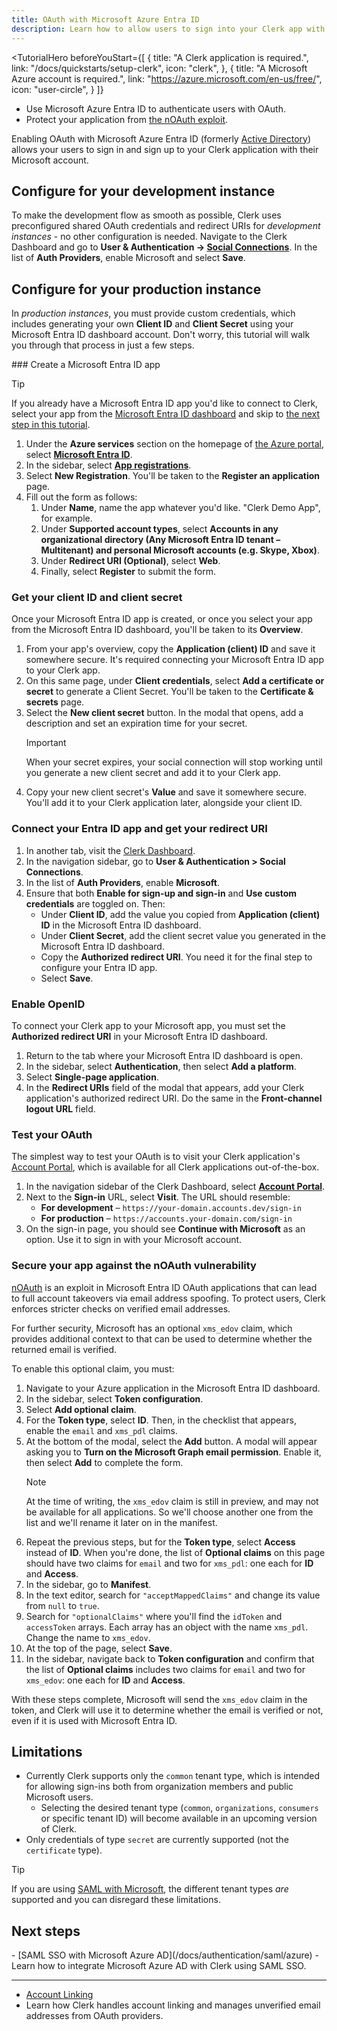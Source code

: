 ```yaml
---
title: OAuth with Microsoft Azure Entra ID
description: Learn how to allow users to sign into your Clerk app with their Microsoft account using OAuth.
---
```


<TutorialHero
  beforeYouStart={[
    {
      title: "A Clerk application is required.",
      link: "/docs/quickstarts/setup-clerk",
      icon: "clerk",
    },
    {
      title: "A Microsoft Azure account is required.",
      link: "https://azure.microsoft.com/en-us/free/",
      icon: "user-circle",
    }
  ]}
>
  - Use Microsoft Azure Entra ID to authenticate users with OAuth.
  - Protect your application from [the nOAuth exploit](https://www.descope.com/blog/post/noauth).
</TutorialHero>

Enabling OAuth with Microsoft Azure Entra ID (formerly [Active Directory](https://learn.microsoft.com/en-us/entra/fundamentals/new-name)) allows your users to sign in and sign up to your Clerk application with their Microsoft account.

## Configure for your development instance

To make the development flow as smooth as possible, Clerk uses preconfigured shared OAuth credentials and redirect URIs for _development instances_ - no other configuration is needed. Navigate to the Clerk Dashboard and go to **User & Authentication -> [Social Connections](https://dashboard.clerk.com/last-active?path=user-authentication/social-connections)**. In the list of **Auth Providers**, enable Microsoft and select **Save**.

## Configure for your production instance

In _production instances_, you must provide custom credentials, which includes generating your own **Client ID** and **Client Secret** using your Microsoft Entra ID dashboard account. Don't worry, this tutorial will walk you through that process in just a few steps.

<Steps>
  ### Create a Microsoft Entra ID app

  > [!TIP]
  > If you already have a Microsoft Entra ID app you'd like to connect to Clerk, select your app from the [Microsoft Entra ID dashboard](https://portal.azure.com/#home) and skip to [the next step in this tutorial](#get-your-client-id-and-client-secret).

  1. Under the **Azure services** section on the homepage of [the Azure portal](https://portal.azure.com/#home), select **[Microsoft Entra ID](https://portal.azure.com/#view/Microsoft_AAD_IAM/ActiveDirectoryMenuBlade/~/Overview)**.
  1. In the sidebar, select **[App registrations](https://portal.azure.com/#view/Microsoft_AAD_IAM/ActiveDirectoryMenuBlade/~/RegisteredApps)**.
  1. Select **New Registration**. You'll be taken to the **Register an application** page.
  1. Fill out the form as follows:
     1. Under **Name**, name the app whatever you'd like. "Clerk Demo App", for example.
     1. Under **Supported account types**, select **Accounts in any organizational directory (Any Microsoft Entra ID tenant – Multitenant) and personal Microsoft accounts (e.g. Skype, Xbox)**.
     1. Under **Redirect URI (Optional)**, select **Web**.
     1. Finally, select **Register** to submit the form.

  ### Get your client ID and client secret

  Once your Microsoft Entra ID app is created, or once you select your app from the Microsoft Entra ID dashboard, you'll be taken to its **Overview**.

  1. From your app's overview, copy the **Application (client) ID** and save it somewhere secure. It's required connecting your Microsoft Entra ID app to your Clerk app.
  1. On this same page, under **Client credentials**, select **Add a certificate or secret** to generate a Client Secret. You'll be taken to the **Certificate & secrets** page.
  1. Select the **New client secret** button. In the modal that opens, add a description and set an expiration time for your secret.
     > [!IMPORTANT]
     > When your secret expires, your social connection will stop working until you generate a new client secret and add it to your Clerk app.
  1. Copy your new client secret's **Value** and save it somewhere secure. You'll add it to your Clerk application later, alongside your client ID.

  ### Connect your Entra ID app and get your redirect URI

  1. In another tab, visit the [Clerk Dashboard](https://dashboard.clerk.com/last-active?path=user-authentication/social-connections).
  1. In the navigation sidebar, go to **User & Authentication > Social Connections**.
  1. In the list of **Auth Providers**, enable **Microsoft**.
  1. Ensure that both **Enable for sign-up and sign-in** and **Use custom credentials** are toggled on. Then:
     - Under **Client ID**, add the value you copied from **Application (client) ID** in the Microsoft Entra ID dashboard.
     - Under **Client Secret**, add the client secret value you generated in the Microsoft Entra ID dashboard.
     - Copy the **Authorized redirect URI**. You need it for the final step to configure your Entra ID app.
     - Select **Save**.

  ### Enable OpenID

  To connect your Clerk app to your Microsoft app, you must set the **Authorized redirect URI** in your Microsoft Entra ID dashboard.

  1. Return to the tab where your Microsoft Entra ID dashboard is open.
  1. In the sidebar, select **Authentication**, then select **Add a platform**.
  1. Select **Single-page application**.
  1. In the **Redirect URIs** field of the modal that appears, add your Clerk application's authorized redirect URI. Do the same in the **Front-channel logout URL** field.

  ### Test your OAuth

  The simplest way to test your OAuth is to visit your Clerk application's [Account Portal](/docs/customization/account-portal//overview), which is available for all Clerk applications out-of-the-box.

  1. In the navigation sidebar of the Clerk Dashboard, select [**Account Portal**](https://dashboard.clerk.com/last-active?path=account-portal).
  1. Next to the **Sign-in** URL, select **Visit**. The URL should resemble:
     - **For development** – `https://your-domain.accounts.dev/sign-in`
     - **For production** – `https://accounts.your-domain.com/sign-in`
  1. On the sign-in page, you should see **Continue with Microsoft** as an option. Use it to sign in with your Microsoft account.

  ### Secure your app against the nOAuth vulnerability

  [nOAuth](https://www.descope.com/blog/post/noauth) is an exploit in Microsoft Entra ID OAuth applications that can lead to full account takeovers via email address spoofing. To protect users, Clerk enforces stricter checks on verified email addresses.

  For further security, Microsoft has an optional `xms_edov` claim, which provides additional context to that can be used to determine whether the returned email is verified.

  To enable this optional claim, you must:

  1. Navigate to your Azure application in the Microsoft Entra ID dashboard.
  1. In the sidebar, select **Token configuration**.
  1. Select **Add optional claim**.
  1. For the **Token type**, select **ID**. Then, in the checklist that appears, enable the `email` and `xms_pdl` claims.
  1. At the bottom of the modal, select the **Add** button. A modal will appear asking you to **Turn on the Microsoft Graph email permission**. Enable it, then select **Add** to complete the form.
     > [!NOTE]
     > At the time of writing, the `xms_edov` claim is still in preview, and may not be available for all applications. So we'll choose another one from the list and we'll rename it later on in the manifest.
  1. Repeat the previous steps, but for the **Token type**, select **Access** instead of **ID**. When you're done, the list of **Optional claims** on this page should have two claims for `email` and two for `xms_pdl`: one each for **ID** and **Access**.
  1. In the sidebar, go to **Manifest**.
  1. In the text editor, search for `"acceptMappedClaims"` and change its value from `null` to `true`.
  1. Search for `"optionalClaims"` where you'll find the `idToken` and `accessToken` arrays. Each array has an object with the name `xms_pdl`. Change the name to `xms_edov`.
  1. At the top of the page, select **Save**.
  1. In the sidebar, navigate back to **Token configuration** and confirm that the list of **Optional claims** includes two claims for `email` and two for `xms_edov`: one each for **ID** and **Access**.

  With these steps complete, Microsoft will send the `xms_edov` claim in the token, and Clerk will use it to determine whether the email is verified or not, even if it is used with Microsoft Entra ID.
</Steps>

## Limitations

- Currently Clerk supports only the `common` tenant type, which is intended for allowing sign-ins both from organization members and public Microsoft users.
  - Selecting the desired tenant type (`common`, `organizations`, `consumers` or specific tenant ID) will become available in an upcoming version of Clerk.
- Only credentials of type `secret` are currently supported (not the `certificate` type).

> [!TIP]
> If you are using [SAML with Microsoft](/docs/authentication/saml/azure), the different tenant types _are_ supported and you can disregard these limitations.

## Next steps

<Cards>
  - [SAML SSO with Microsoft Azure AD](/docs/authentication/saml/azure)
  - Learn how to integrate Microsoft Azure AD with Clerk using SAML SSO.

  ---

  - [Account Linking](/docs/authentication/social-connections/account-linking)
  - Learn how Clerk handles account linking and manages unverified email addresses from OAuth providers.
</Cards>
